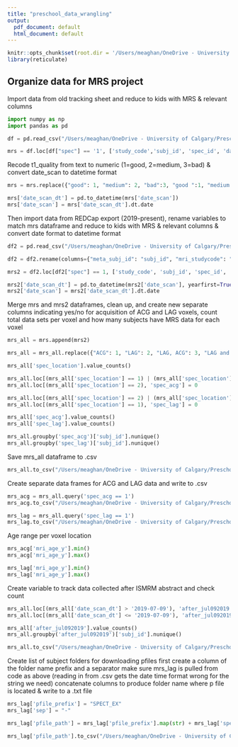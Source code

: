 ```yaml
---
title: "preschool_data_wrangling"
output:
  pdf_document: default
  html_document: default
---
```


```r
knitr::opts_chunk$set(root.dir = '/Users/meaghan/OneDrive - University of Calgary/Preschool_data/MRS')
library(reticulate)
```

## Organize data for MRS project

Import data from old tracking sheet and reduce to kids with MRS & relevant columns
```python
import numpy as np
import pandas as pd 

df = pd.read_csv("/Users/meaghan/OneDrive - University of Calgary/Preschool_data/preschool_mri_data_sheet.csv")

mrs = df.loc[df["spec"] == '1', ['study_code','subj_id', 'spec_id', 'date_scan', 'hand', 'female', 'mri_age_y', 'demographics', 'pp_data', 'sn_data', 'spec', 'spec_location', 't1', 't1_quality', 'dti_b750', 'dti_b2000', 'dti750_te', 'notes']]

```

Recode t1_quality from text to numeric (1=good, 2=medium, 3=bad) & convert date_scan to datetime format
```python
mrs = mrs.replace({"good": 1, "medium": 2, "bad":3, "good ":1, "medium ":2, "bad ":3})

mrs['date_scan_dt'] = pd.to_datetime(mrs['date_scan'])
mrs['date_scan'] = mrs['date_scan_dt'].dt.date
```

Then import data from REDCap export (2019-present), rename variables to match mrs dataframe and reduce to kids with MRS & relevant columns & convert date format to datetime format
```python
df2 = pd.read_csv("/Users/meaghan/OneDrive - University of Calgary/Preschool_data/redcap_report_mri_data_oct1921.csv")

df2 = df2.rename(columns={"meta_subj_id": "subj_id", "mri_studycode": "study_code", "mri_date": "date_scan", "mri_sequence___1": "dti_b750", "mri_sequence___2": "t1", "mri_sequence___3": "t2_star", "mri_sequence___4": "asl", "mri_sequence___5": "fmri", "mri_sequence___6": "t2_anat", "mri_sequence___7": "ihmt", "mri_sequence___8": "spec", "mri_sequence___9": "dti_b2000", "mri_sequence___10": "wm_dti_b900_adol", "mri_sequence___11": "wm_dti_b2000_adol", "mri_te_value_750": "dti750_te", "mri_t1_dq":"t1_quality", "mri_spec_id": "spec_id", "mri_spec_location": "spec_location"})

mrs2 = df2.loc[df2["spec"] == 1, ['study_code', 'subj_id', 'spec_id', 'date_scan', 'mri_age_y', 'spec', 'spec_location', 't1', 't1_quality', 'dti_b750', 'dti_b2000', 'dti750_te']]

mrs2['date_scan_dt'] = pd.to_datetime(mrs2['date_scan'], yearfirst=True)
mrs2['date_scan'] = mrs2['date_scan_dt'].dt.date
```

Merge mrs and mrs2 dataframes, clean up, and create new separate columns indicating yes/no for acquisition of ACG and LAG voxels, count total data sets per voxel and how many subjects have MRS data for each voxel
```python
mrs_all = mrs.append(mrs2)

mrs_all = mrs_all.replace({"ACG": 1, "LAG": 2, "LAG, ACG": 3, "LAG and ACG": 3})

mrs_all['spec_location'].value_counts()

mrs_all.loc[(mrs_all['spec_location'] == 1) | (mrs_all['spec_location'] == 3), 'spec_acg'] = 1
mrs_all.loc[(mrs_all['spec_location'] == 2), 'spec_acg'] = 0

mrs_all.loc[(mrs_all['spec_location'] == 2) | (mrs_all['spec_location'] == 3), 'spec_lag'] = 1
mrs_all.loc[(mrs_all['spec_location'] == 1), 'spec_lag'] = 0

mrs_all['spec_acg'].value_counts()
mrs_all['spec_lag'].value_counts()

mrs_all.groupby('spec_acg')['subj_id'].nunique()
mrs_all.groupby('spec_lag')['subj_id'].nunique()
```
Save mrs_all dataframe to .csv
```python
mrs_all.to_csv("/Users/meaghan/OneDrive - University of Calgary/Preschool_data/MRS/data/mrs_data_summary_Oct2021.csv", index=False)
```


Create separate data frames for ACG and LAG data and write to .csv
```python
mrs_acg = mrs_all.query('spec_acg == 1')
mrs_acg.to_csv("/Users/meaghan/OneDrive - University of Calgary/Preschool_data/MRS/data/mrs_data_ACG_Oct2021.csv", index=False)

mrs_lag = mrs_all.query('spec_lag == 1')
mrs_lag.to_csv("/Users/meaghan/OneDrive - University of Calgary/Preschool_data/MRS/data/mrs_data_LAG_Oct2021.csv", index=False)
```

Age range per voxel location
```python
mrs_acg['mri_age_y'].min()
mrs_acg['mri_age_y'].max()

mrs_lag['mri_age_y'].min()
mrs_lag['mri_age_y'].max()

```

Create variable to track data collected after ISMRM abstract and check count
```python
mrs_all.loc[(mrs_all['date_scan_dt'] > '2019-07-09'), 'after_jul092019'] = 1
mrs_all.loc[(mrs_all['date_scan_dt'] <= '2019-07-09'), 'after_jul092019'] = 0

mrs_all['after_jul092019'].value_counts()
mrs_all.groupby('after_jul092019')['subj_id'].nunique()

mrs_all.to_csv("/Users/meaghan/OneDrive - University of Calgary/Preschool_data/MRS/data/mrs_data_summary_Oct2021.csv", index=False)
```

Create list of subject folders for downloading pfiles
first create a column of the folder name prefix and a separator
make sure mrs_lag is pulled from code as above (reading in from .csv gets the date time format wrong for the string we need)
concatenate columns to produce folder name where p file is located & write to a .txt file
```python

mrs_lag['pfile_prefix'] = "SPECT_EX"
mrs_lag['sep'] = "-"

mrs_lag['pfile_path'] = mrs_lag['pfile_prefix'].map(str) + mrs_lag['spec_id'].astype(str).str.split('.', expand = True)[0] + mrs_lag['sep'].map(str) + mrs_lag['date_scan_dt'].astype(str).str.split(' ', expand = True)[0]

mrs_lag['pfile_path'].to_csv("/Users/meaghan/OneDrive - University of Calgary/Preschool_data/MRS/data/mrs_lag_pfile_dir.txt", sep ='\t', header=False, index=False)
```

